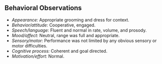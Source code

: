 ## Behavioral Observations

-   *Appearance:* Appropriate grooming and dress for context.
-   *Behavior/attitude:* Cooperative, engaged.
-   *Speech/language:* Fluent and normal in rate, volume, and prosody.
-   *Mood/affect:* Neutral, range was full and appropriate.
-   *Sensory/motor:* Performance was not limited by any obvious sensory or motor difficulties.
-   *Cognitive process:* Coherent and goal directed.
-   *Motivation/effort:* Normal.
